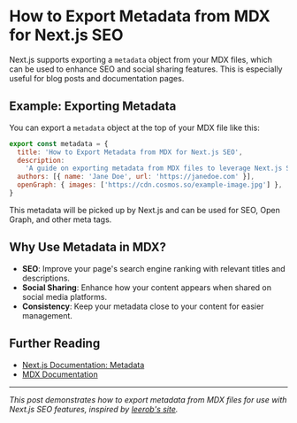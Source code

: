 # How to Export Metadata from MDX for Next.js SEO

Next.js supports exporting a `metadata` object from your MDX files, which can be used to enhance SEO and social sharing features. This is especially useful for blog posts and documentation pages.

## Example: Exporting Metadata

You can export a `metadata` object at the top of your MDX file like this:

```javascript
export const metadata = {
  title: 'How to Export Metadata from MDX for Next.js SEO',
  description:
    'A guide on exporting metadata from MDX files to leverage Next.js SEO features.',
  authors: [{ name: 'Jane Doe', url: 'https://janedoe.com' }],
  openGraph: { images: ['https://cdn.cosmos.so/example-image.jpg'] },
}
```

This metadata will be picked up by Next.js and can be used for SEO, Open Graph, and other meta tags.

## Why Use Metadata in MDX?

- **SEO**: Improve your page's search engine ranking with relevant titles and descriptions.
- **Social Sharing**: Enhance how your content appears when shared on social media platforms.
- **Consistency**: Keep your metadata close to your content for easier management.

## Further Reading

- [Next.js Documentation: Metadata](https://nextjs.org/docs/app/building-your-application/optimizing/metadata)
- [MDX Documentation](https://mdxjs.com/)

---

_This post demonstrates how to export metadata from MDX files for use with Next.js SEO features, inspired by [leerob's site](https://github.com/leerob/site/blob/main/app/n/product-engineers/page.mdx)._
